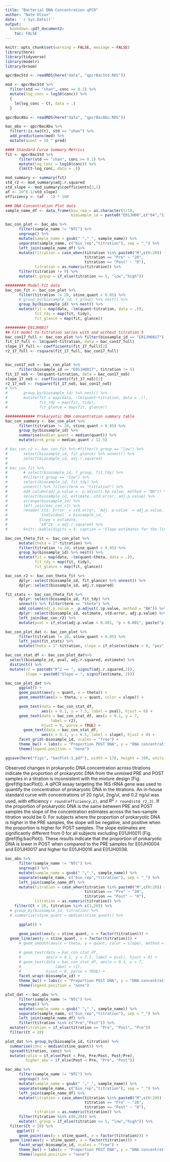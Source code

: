 ```yaml
---
title: "Bacterial DNA Concentration qPCR"
author: "Nate Olson"
date: '`r Sys.Date()`'
output:
  bookdown::pdf_document2:
    toc: FALSE
---
```


```r
knitr::opts_chunk$set(warning = FALSE, message = FALSE)
library(here)
library(tidyverse)
library(modelr)
library(broom)
```

```r
qpcrBacStd <- readRDS(here("data", "qpcrBacStd.RDS"))

mod <- qpcrBacStd %>%
  filter(std == "shan", conc >= 0.2) %>%
  mutate(log_conc = log10(conc)) %>%
  {
    lm(log_conc ~ Ct, data = .)
  }

qpcrBacAbu <- readRDS(here("data", "qpcrBacAbu.RDS"))

bac_abu <- qpcrBacAbu %>%
  filter(!is.na(Ct), std == "shan") %>%
  add_predictions(mod) %>%
  mutate(quant = 10 ^ pred)

#### Standard Curve Summary Metrics
fit <- qpcrBacStd %>%
      filter(std == "shan", conc >= 0.2) %>%
      mutate(log_conc = log10(conc)) %>%
      {lm(Ct~log_conc, data = .)}

mod_summary <- summary(fit)
std_r2 <- mod_summary$adj.r.squared
std_slope <- mod_summary$coefficients[2,1]
af <- 10^(-1/std_slope)
efficiency <- (af - 1) * 100

### DNA Concentration Plot data
sample_name_df <- data_frame(bio_rep = as.character(1:5),
                             biosample_id = paste0("E01JH00",c("04","11","16","17","38")))

bac_con_plot <- bac_abu %>%
      filter(sample_name != "NTC") %>%
      ungroup() %>%
      mutate(sample_name = gsub(" ","_", sample_name)) %>%
      separate(sample_name, c("bio_rep","titration"), sep = "_") %>%
      left_join(sample_name_df) %>%
      mutate(titration = case_when(titration %in% paste0("M",c(0:20)) ~ str_replace(titration, "M",""),
                                   titration == "Pre" ~ "20",
                                   titration == "Post" ~ "0"),
             titration = as.numeric(titration)) %>%
      filter(titration != 0) %>%
      mutate(t_group = if_else(titration <= 5, "low","high"))

######### Model Fit data
bac_con_fit <- bac_con_plot %>%
      filter(titration != 20, stine_quant > 0.05) %>%
      # group_by(biosample_id, t_group) %>% nest() %>%
      group_by(biosample_id) %>% nest() %>%
      mutate(fit = map(data, ~lm(quant~titration, data = .)),
             fit_tdy = map(fit, tidy),
             fit_glance = map(fit, glance))

######### E01JH0017
## Fit model to titration series with and without titration 5
bac_con17_full <- bac_con_plot %>% filter(biosample_id == "E01JH0017")
fit_17_full <- lm(quant~titration, data = bac_con17_full)
slope_17_full <- coefficients(fit_17_full)[2]
r2_17_full <- rsquare(fit_17_full, bac_con17_full)


bac_con17_no5 <- bac_con_plot %>%
      filter(biosample_id == "E01JH0017", titration != 5)
fit_17_no5 <- lm(quant~titration, data = bac_con17_no5)
slope_17_no5 <- coefficients(fit_17_no5)[2]
r2_17_no5 <- rsquare(fit_17_no5, bac_con17_no5)
# %>%
#       group_by(biosample_id) %>% nest() %>%
#       mutate(fit = map(data, ~lm(quant~titration, data = .)),
#              fit_tdy = map(fit, tidy),
#              fit_glance = map(fit, glance))

############# Prokaryotic DNA concentration summary table
bac_con_summary <- bac_con_plot %>%
      filter(titration != 20, stine_quant > 0.05) %>%
      group_by(biosample_id) %>%
      summarise(median_quant = median(quant)) %>%
      mutate(prok_prop = median_quant / 12.5)
```


```r
# bac_con_r2 <- bac_con_fit %>% #filter(t_group == "low") %>%
#       select(biosample_id, fit_glance) %>% unnest() %>%
#       select(biosample_id, adj.r.squared)
#
# bac_con_fit %>%
#       # select(biosample_id, t_group, fit_tdy) %>%
#       #filter(t_group == "low") %>%
#       select(biosample_id, fit_tdy) %>%
#       unnest() %>% filter(term == "titration") %>%
#       add_column(adj.p.value =  p.adjust(.$p.value, method = "BH")) %>%
#       select(biosample_id, estimate, std.error, adj.p.value) %>%
#       arrange(biosample_id) %>%
#       left_join(bac_con_r2) %>%
#       rename(`Std. Error` = std.error, `Adj. p-value` = adj.p.value,
#              `Individual` = biosample_id,
#              Slope = estimate,
#              `$R^2$` = adj.r.squared) %>%
#       knitr::kable(digits = 4, caption = "Slope estimates for the linear model of prokaryotic DNA concentration and titration factor. Separate linear models were fit for each titrations 1-4 for each  individual. Multiple test correction was performed using the Benjamini-Hochberg method. p-value indicates significant difference from the expected slopes of 0.",  booktabs = TRUE, escape = FALSE)
```

```r
bac_con_theta_fit <- bac_con_plot %>%
      mutate(theta = 2^-titration) %>%
      filter(titration != 20, stine_quant > 0.05) %>%
      group_by(biosample_id) %>% nest() %>%
      mutate(fit = map(data, ~lm(quant~theta, data = .)),
             fit_tdy = map(fit, tidy),
             fit_glance = map(fit, glance))

bac_con_r2 <- bac_con_theta_fit %>%
      dplyr::select(biosample_id, fit_glance) %>% unnest() %>%
      dplyr::select(biosample_id, adj.r.squared)

fit_stats <- bac_con_theta_fit %>%
      dplyr::select(biosample_id, fit_tdy) %>%
      unnest() %>% filter(term == "theta") %>%
      add_column(adj.p.value =  p.adjust(.$p.value, method = "BH")) %>%
      dplyr::select(biosample_id, estimate, std.error, adj.p.value) %>%
      left_join(bac_con_r2) %>%
      mutate(pval = if_else(adj.p.value < 0.001, "p < 0.001", paste("p =", round(adj.p.value,3))))

bac_con_plot_dat <- bac_con_plot %>%
      filter(titration != 20, stine_quant > 0.05) %>%
      left_join(fit_stats) %>%
      mutate(theta = 2^-titration, slope = if_else(estimate > 0, "pos","neg"))

bac_con_stat_df <- bac_con_plot_dat%>% 
  select(biosample_id, pval, adj.r.squared, estimate) %>% 
  distinct() %>% 
  mutate(r2 = paste0("R^2 == ", signif(adj.r.squared,2)),
         slope = paste0("Slope = ", signif(estimate, 2)))

bac_con_plot_dat %>%
      ggplot() +
      geom_point(aes(y = quant, x = theta)) +
      geom_smooth(aes(x = theta, y = quant, color = slope)) +

      geom_text(data = bac_con_stat_df, 
                aes(x = 0.1, y = 7.5, label = pval), hjust = 0) +
      geom_text(data = bac_con_stat_df, aes(x = 0.1, y = 7,
                    label = r2),
                hjust = 0, parse = TRUE) +
        geom_text(data = bac_con_stat_df, 
                aes(x = 0.1, y = 6.5, label = slope), hjust = 0) +
      facet_grid(~biosample_id, scales = "free") +
      theme_bw() + labs(x = "Proportion POST DNA", y = "DNA concentration (ng/ul)") +
      theme(legend.position = "none")

ggsave(here("figs", "bacPlot-1.pdf"), width = 170, height = 100, units = "mm")
```


Observed changes in prokaryotic DNA concentration across titrations indicate the proportion of prokaryotic DNA from the unmixed PRE and POST samples in a titration is inconsistent with the mixture design (Fig. \@ref(fig:bacPlot)).
A qPCR assay targeting the 16S rRNA gene was used to quantify the concentration of prokaryotic DNA in the titrations.
An in-house standard curve with concentrations of 20 ng/ul, 2ng/ul, and 0.2 ng/ul was used, with efficiency `r round(efficiency,2)`, and $R^2$ `r round(std_r2,3)`.
If the proportion of prokaryotic DNA is the same between PRE and POST samples the slope of the concentration estimates across the two-sample titration would be 0.
For subjects where the proportion of prokaryotic DNA is higher in the PRE samples, the slope will be negative, and positive when the proportion is higher for POST samples.
The slope estimates are significantly different from 0 for all subjects excluding E01JH0011 (Fig. \@ref(fig:bacPlot)).
These results indicate that the proportion of prokaryotic DNA is lower in POST when compared to the PRE samples for E01JH0004 and E01JH0017 and higher for E01JH0016 and E01JH0038.

```r
bac_abu %>%
      filter(sample_name != "NTC") %>%
      ungroup() %>%
      mutate(sample_name = gsub(" ","_", sample_name)) %>%
      separate(sample_name, c("bio_rep","titration"), sep = "_") %>%
      left_join(sample_name_df) %>%
      mutate(titration = case_when(titration %in% paste0("M",c(0:20)) ~ str_replace(titration, "M",""),
                                   titration == "Pre" ~ "20",
                                   titration == "Post" ~ "0"),
             titration = as.numeric(titration)) %>%
    filter(Ct < 20, titration %in% c(1,20)) %>%
  # group_by(biosample_id, titration) %>% 
  # summarise(stine_quant = median(stine_quant)) %>% 

      ggplot() +
  
      geom_point(aes(y = stine_quant, x = factor(titration))) +
  geom_line(aes(y = stine_quant, x = factor(titration))) +
      # geom_smooth(aes(x = theta, y = quant, color = slope), method = "lm") +

      # geom_text(data = bac_con_stat_df, 
      #           aes(x = 0.1, y = 7.5, label = pval), hjust = 0) +
      # geom_text(data = bac_con_stat_df, aes(x = 0.1, y = 7,
      #               label = r2),
      #           hjust = 0, parse = TRUE) +
      facet_wrap(~biosample_id) +
      theme_bw() + labs(x = "Proportion POST DNA", y = "DNA concentration (ng/ul)") +
      theme(legend.position = "none")
```


```r
plot_dat <- bac_abu %>%
      filter(sample_name != "NTC") %>%
      ungroup() %>%
      mutate(sample_name = gsub(" ","_", sample_name)) %>%
      separate(sample_name, c("bio_rep","titration"), sep = "_") %>%
      left_join(sample_name_df) %>%
      filter(titration %in% c("Pre","Post")) %>%
  mutate(titration = if_else(titration == "Pre", "Post", "Pre"))
  filter(Ct < 20) 

plot_dat %>% group_by(biosample_id, titration) %>% 
  summarise(conc = median(stine_quant)) %>% 
  spread(titration, conc) %>% 
  mutate(ratio = if_else(Post < Pre, Pre/Post, Post/Pre),
         higher_abu = if_else(Post < Pre, "Pre", "Post")) 
```

```r
bac_abu %>%
      filter(sample_name != "NTC") %>%
      ungroup() %>%
      mutate(sample_name = gsub(" ","_", sample_name)) %>%
      separate(sample_name, c("bio_rep","titration"), sep = "_") %>%
      left_join(sample_name_df) %>%
      mutate(titration = case_when(titration %in% paste0("M",c(0:20)) ~ str_replace(titration, "M",""),
                                   titration == "Pre" ~ "20",
                                   titration == "Post" ~ "0"),
             titration = as.numeric(titration)) %>%
      filter(titration %in% c(0,20)) %>%
      mutate(t_group = if_else(titration <= 5, "low","high")) %>% 
  filter(Ct < 20) %>%
     ggplot() +
      geom_point(aes(y = stine_quant, x = factor(titration))) +
  geom_line(aes(y = stine_quant, x = factor(titration))) +
      facet_wrap(~biosample_id, scales = "free") +
      theme_bw() + labs(x = "Proportion POST DNA", y = "DNA concentration (ng/ul)") +
      theme(legend.position = "none")
```


